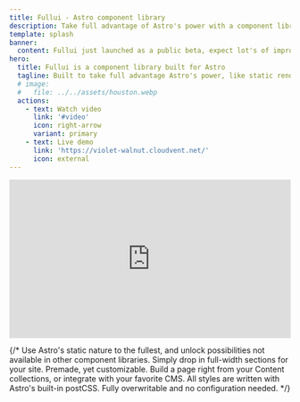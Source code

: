 ```yaml
---
title: Fullui - Astro component library
description: Take full advantage of Astro's power with a component library built specifically for Astro. Check it out! 🚀
template: splash
banner:
  content: Fullui just launched as a public beta, expect lot's of improvements very soon 🚀
hero:
  title: Fullui is a component library built for Astro
  tagline: Built to take full advantage Astro's power, like static rendering, content collections and more Astro features.
  # image:
  #   file: ../../assets/houston.webp
  actions:
    - text: Watch video
      link: '#video'
      icon: right-arrow
      variant: primary
    - text: Live demo
      link: 'https://violet-walnut.cloudvent.net/'
      icon: external
---
```


<div id="video">
	<div style="position: relative; padding-bottom: 56.25%; height: 0;"><iframe sandbox="allow-scripts allow-same-origin" src="https://app.claap.io/fulldev/fullui-demo-c-vfnaftgC8e-91v4qemBFFLv/embed" frameborder="0" webkitallowfullscreen mozallowfullscreen allowfullscreen style="position: absolute; top: 0; left: 0; width: 100%; height: 100%;"></iframe></div>
</div>
<div class="primary custom-primary-action">
<LinkCard
  title="Documentation"
  href="/overview/introduction"
/>
</div>

{/* <CardGrid stagger>
	<Card title="Built for astro" icon="approve-check">
		Use Astro's static nature to the fullest, and unlock possibilities not available in other component libraries.
	</Card>
	<Card title="Full-width sections" icon="approve-check">
		Simply drop in full-width sections for your site. Premade, yet customizable.
	</Card>
	<Card title="Integrated with collections" icon="approve-check">
		Build a page right from your Content collections, or integrate with your favorite CMS.
	</Card>
	<Card title="Style the way you like" icon="approve-check">
		All styles are written with Astro's built-in postCSS. Fully overwritable and no configuration needed. 
	</Card>
</CardGrid> */}